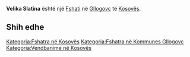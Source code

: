 {{Fshat në Kosovës
 | Emri                = Velika Slatina
 | EmriAlt                = Albana e Madhe,Slatina,Sllatina e Madhe,Sllatine e Madhe,Sllatinë e Madhe,Velika Slatina,Velika Sletina,Велика Слатина
 | Emri (Rasa dhanore) = 
 | Figura              = 
 | Shteti              = Kosovës
 | Komuna              = Gllogovc
 | Kodi postar         = 
 | Sipërfaqja          = 

 | Popullsia           = 

 | Regj. i popullsisë  = 
 | Dend. e popullsisë  = 
 | Faqja zyrtare       = 
 <!--- Koordinatat ----> 
 | Gjerësia            = 42.60376
 | Gjatësia            = 21.02037
 | Lartësia            = 
}}
'''Velika Slatina''' është një [[Fshati]] në [[Gllogovc]] të [[Kosovës]].

<!-- == Gjeografia == -->
<!-- == Historia == -->
<!-- == Demografia == -->
== Shih edhe ==
{{Komuna Gllogovc}}
{{Kosovo-Administrata-Cung}}

[[Kategoria:Fshatra në Kosovës]]
[[Kategoria:Fshatra në Kommunes Gllogovc]]
[[Kategoria:Vendbanime në Kosovës]]